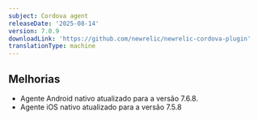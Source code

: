 ```yaml
---
subject: Cordova agent
releaseDate: '2025-08-14'
version: 7.0.9
downloadLink: 'https://github.com/newrelic/newrelic-cordova-plugin'
translationType: machine
---
```


## Melhorias

* Agente Android nativo atualizado para a versão 7.6.8.
* Agente iOS nativo atualizado para a versão 7.5.8